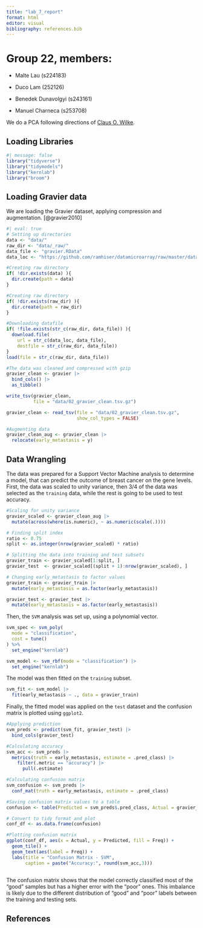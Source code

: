 ```yaml
---
title: "lab_7_report"
format: html
editor: visual
bibliography: references.bib
---
```


# Group 22, members:

-   Malte Lau (s224183)

-   Duco Lam (252126)

-   Benedek Dunavolgyi (s243161)

-   Manuel Charneca (s253708)

We do a PCA following directions of [Claus O. Wilke](https://clauswilke.com/blog/2020/09/07/pca-tidyverse-style/ "PCA tidyverse style").

## Loading Libraries

```r
#| message: false
library("tidyverse")
library("tidymodels")
library("kernlab")
library("broom")
```

## Loading Gravier data

We are loading the Gravier dataset, applying compression and augmentation. [@gravier2010]

```r
#| eval: true
# Setting up directories
data <- "data/"
raw_dir <- "data/_raw/"
data_file <- "gravier.RData"
data_loc <- "https://github.com/ramhiser/datamicroarray/raw/master/data/"

#Creating raw directory
if( !dir.exists(data) ){
  dir.create(path = data)
}

#Creating raw directory
if( !dir.exists(raw_dir) ){
  dir.create(path = raw_dir)
}

#Downloading datafile
if( !file.exists(str_c(raw_dir, data_file)) ){
  download.file(
    url = str_c(data_loc, data_file),
    destfile = str_c(raw_dir, data_file))
}
load(file = str_c(raw_dir, data_file))

#The data was cleaned and compressed with gzip
gravier_clean <- gravier |>
  bind_cols() |>
  as_tibble() 

write_tsv(gravier_clean, 
          file = "data/02_gravier_clean.tsv.gz")

gravier_clean <- read_tsv(file = "data/02_gravier_clean.tsv.gz",
                          show_col_types = FALSE)

#Augmenting data
gravier_clean_aug <- gravier_clean |> 
  relocate(early_metastasis = y)
```

## Data Wrangling

The data was prepared for a Support Vector Machine analysis to determine a model, that can predict the outcome of breast cancer on the gene levels. First, the data was scaled to unity variance, then 3/4 of the data was selected as the `training` data, while the rest is going to be used to test accuracy.

```r
#Scaling for unity variance
gravier_scaled <- gravier_clean_aug |>
  mutate(across(where(is.numeric), ~ as.numeric(scale(.))))

# Finding split index
ratio <- 0.75
split <- as.integer(nrow(gravier_scaled) * ratio)

# Splitting the data into training and test subsets
gravier_train <- gravier_scaled[1:split, ]
gravier_test  <- gravier_scaled[(split + 1):nrow(gravier_scaled), ]

# Changing early_metastasis to factor values
gravier_train <- gravier_train |>
  mutate(early_metastasis = as.factor(early_metastasis))

gravier_test <- gravier_test |>
  mutate(early_metastasis = as.factor(early_metastasis))
```

Then, the `SVM` analysis was set up, using a polynomial vector.

```r
svm_spec <- svm_poly(
  mode = "classification",
  cost = tune()  
) %>%
  set_engine("kernlab")   

svm_model <- svm_rbf(mode = "classification") |>
  set_engine("kernlab")
```

The model was then fitted on the `training` subset.

```r
svm_fit <- svm_model |>
  fit(early_metastasis ~ ., data = gravier_train)
```

Finally, the fitted model was applied on the `test` dataset and the confusion matrix is plotted using `ggplot2`.

```r
#Applying prediction
svm_preds <- predict(svm_fit, gravier_test) |>
  bind_cols(gravier_test)

#Calculating accuracy
svm_acc <- svm_preds |>
  metrics(truth = early_metastasis, estimate = .pred_class) |>
    filter(.metric == "accuracy") |>
      pull(.estimate)

#Calculating confusion matrix
svm_confusion <- svm_preds |>
  conf_mat(truth = early_metastasis, estimate = .pred_class)

#Saving confusion matrix values to a table
confusion <- table(Predicted = svm_preds$.pred_class, Actual = gravier_test$early_metastasis)

# Convert to tidy format and plot
conf_df <- as.data.frame(confusion)

#Plotting confusion matrix
ggplot(conf_df, aes(x = Actual, y = Predicted, fill = Freq)) +
  geom_tile() +
  geom_text(aes(label = Freq)) +
  labs(title = "Confusion Matrix - SVM",
       caption = paste("Accuracy:", round(svm_acc,3)))
  
```

The confusion matrix shows that the model correctly classified most of the “good” samples but has a higher error with the “poor” ones. This imbalance is likely due to the different distribution of “good” and “poor” labels between the training and testing sets.

## References
